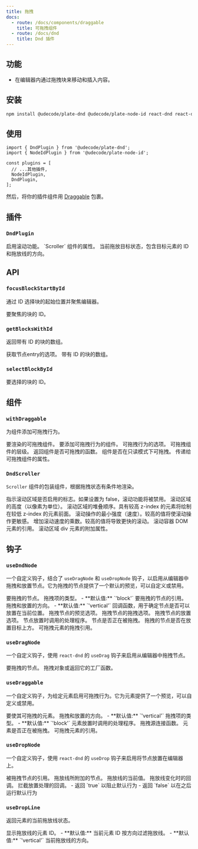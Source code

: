 ```yaml
---
title: 拖拽
docs:
  - route: /docs/components/draggable
    title: 可拖拽组件
  - route: /docs/dnd
    title: Dnd 插件
---
```


<ComponentPreview name="dnd-demo" />

<PackageInfo>

## 功能

- 在编辑器内通过拖拽块来移动和插入内容。

</PackageInfo>

## 安装

```bash
npm install @udecode/plate-dnd @udecode/plate-node-id react-dnd react-dnd-html5-backend
```

## 使用

```tsx
import { DndPlugin } from '@udecode/plate-dnd';
import { NodeIdPlugin } from '@udecode/plate-node-id';

const plugins = [
  // ...其他插件,
  NodeIdPlugin,
  DndPlugin,
];
```

然后，将你的插件组件用 [Draggable](/docs/components/draggable) 包裹。

## 插件

### `DndPlugin`

<API name="DndPlugin">
<APIOptions>
  <APIItem name="enableScroller" type="boolean" optional>
    启用滚动功能。
  </APIItem>
  <APIItem name="scrollerProps" type="Partial<ScrollerProps>" optional>
    `Scroller` 组件的属性。
  </APIItem>
  <APIItem name="dropTarget" type="{ id: string | null; line: DropLineDirection }" optional>
    当前拖放目标状态，包含目标元素的 ID 和拖放线的方向。
  </APIItem>
</APIOptions>
</API>

## API

### `focusBlockStartById`

通过 ID 选择块的起始位置并聚焦编辑器。

<API name="focusBlockStartById">
<APIParameters>
  <APIItem name="id" type="string">
    要聚焦的块的 ID。
  </APIItem>
</APIParameters>
</API>

### `getBlocksWithId`

返回带有 ID 的块的数组。

<API name="getBlocksWithId">
<APIOptions type="EditorNodesOptions">
  获取节点entry的选项。
</APIOptions>

<APIReturns type="NodeEntry[]">
  带有 ID 的块的数组。
</APIReturns>
</API>

### `selectBlockById`

<API name="selectBlockById">
<APIParameters>
  <APIItem name="id" type="string">
    要选择的块的 ID。
  </APIItem>
</APIParameters>
</API>

## 组件

### `withDraggable`

为组件添加可拖拽行为。

<API name="withDraggable">
<APIParameters>
  <APIItem name="Draggable" type="React.FC">
    要渲染的可拖拽组件。
  </APIItem>
  <APIItem name="Component" type="React.FC">
    要添加可拖拽行为的组件。
  </APIItem>
  <APIItem name="options" type="WithDraggableOptions" optional>
    可拖拽行为的选项。
  </APIItem>
</APIParameters>

<APIOptions type="WithDraggableOptions">
  <APIItem name="level" type="number | null" optional>
    可拖拽组件的层级。
  </APIItem>
  <APIItem name="filter" type="(editor: PlateEditor, path: Path) => boolean" optional>
    返回组件是否可拖拽的函数。
  </APIItem>
  <APIItem name="allowReadOnly" type="boolean" optional>
    组件是否在只读模式下可拖拽。
  </APIItem>
  <APIItem name="draggableProps" type="T" optional>
    传递给可拖拽组件的属性。
  </APIItem>
</APIOptions>
</API>

### `DndScroller`

`Scroller` 组件的包装组件，根据拖拽状态有条件地渲染。

<API name="DndScroller">
<APIState>
  <APIItem name="enabled" type="boolean">
    指示滚动区域是否启用的标志。如果设置为 false，滚动功能将被禁用。
  </APIItem>
  <APIItem name="height" type="number">
    滚动区域的高度（以像素为单位）。
  </APIItem>
  <APIItem name="zIndex" type="number">
    滚动区域的堆叠顺序。具有较高 z-index 的元素将绘制在较低 z-index 的元素前面。
  </APIItem>
  <APIItem name="minStrength" type="number">
    滚动操作的最小强度（速度）。较高的值将使滚动操作更敏感。
  </APIItem>
  <APIItem name="strengthMultiplier" type="number">
    增加滚动速度的乘数。较高的值将导致更快的滚动。
  </APIItem>
  <APIItem name="containerRef" type="RefObject<any>">
    滚动容器 DOM 元素的引用。
  </APIItem>
  <APIItem name="scrollAreaProps" type="HTMLAttributes<HTMLDivElement>">
    滚动区域 div 元素的附加属性。
  </APIItem>
</APIState>
</API>

## 钩子

### `useDndNode`

一个自定义钩子，结合了 `useDragNode` 和 `useDropNode` 钩子，以启用从编辑器中拖拽和放置节点。它为拖拽的节点提供了一个默认的预览，可以自定义或禁用。

<API name="useDndNode">
<APIOptions type="UseDndNodeOptions">
  <APIItem name="element" type="TElement">
    要拖拽的节点。
  </APIItem>
  <APIItem name="type" type="string" optional>
    拖拽项的类型。
    - **默认值:** `'block'`
  </APIItem>
  <APIItem name="nodeRef" type="any">
    要拖拽的节点的引用。
  </APIItem>
  <APIItem name="orientation" type="'horizontal' | 'vertical'" optional>
    拖拽和放置的方向。
    - **默认值:** `'vertical'`
  </APIItem>
  <APIItem name="canDropNode" type="(args: { dragEntry: NodeEntry; dragItem: DragItemNode; dropEntry: NodeEntry; editor: PlateEditor }) => boolean" optional>
    回调函数，用于确定节点是否可以放置在当前位置。
  </APIItem>
  <APIItem name="preview" type="previewOptions" optional>
    拖拽节点的预览选项。
  </APIItem>
  <APIItem name="drag" type="dragOptions" optional>
    拖拽节点的拖拽选项。
  </APIItem>
  <APIItem name="drop" type="dropOptions" optional>
    拖拽节点的放置选项。
  </APIItem>
  <APIItem name="onDropHandler" type="string" optional>
    节点放置时调用的处理程序。
  </APIItem>
</APIOptions>

<APIReturns type="object">
  <APIItem name="isDragging" type="boolean">
    节点是否正在被拖拽。
  </APIItem>
  <APIItem name="isOver" type="boolean">
    拖拽的节点是否在放置目标上方。
  </APIItem>
  <APIItem name="dragRef" type="ConnectDragSource">
    可拖拽元素的拖拽引用。
  </APIItem>
</APIReturns>
</API>

### `useDragNode`

一个自定义钩子，使用 `react-dnd` 的 `useDrag` 钩子来启用从编辑器中拖拽节点。

<API name="useDragNode">
<APIOptions type="UseDragNodeOptions">
  <APIItem name="element" type="TElement">
    要拖拽的节点。
  </APIItem>
  <APIItem name="item" type="DragObject | DragObjectFactory<DragObject>" optional>
    拖拽对象或返回它的工厂函数。
  </APIItem>
</APIOptions>
</API>

### `useDraggable`

一个自定义钩子，为给定元素启用可拖拽行为。它为元素提供了一个预览，可以自定义或禁用。

<API name="useDraggable">
<APIOptions type="object">
  <APIItem name="element" type="TElement">
    要使其可拖拽的元素。
  </APIItem>
  <APIItem name="orientation" type="'horizontal' | 'vertical'" optional>
    拖拽和放置的方向。
    - **默认值:** `'vertical'`
  </APIItem>
  <APIItem name="type" type="string" optional>
    拖拽项的类型。
    - **默认值:** `'block'`
  </APIItem>
  <APIItem name="onDropHandler" type="function" optional>
    元素放置时调用的处理程序。
  </APIItem>
</APIOptions>

<APIReturns type="object">
  <APIItem name="handleRef" type="(element: Element | React.ReactElement | React.RefObject<any> | null) => void">
    拖拽源连接函数。
  </APIItem>
  <APIItem name="isDragging" type="boolean">
    元素是否正在被拖拽。
  </APIItem>
  <APIItem name="previewRef" type="React.RefObject<HTMLDivElement>">
    可拖拽元素的引用。
  </APIItem>
</APIReturns>
</API>

### `useDropNode`

一个自定义钩子，使用 `react-dnd` 的 `useDrop` 钩子来启用将节点放置在编辑器上。

<API name="useDropNode">
<APIOptions type="UseDropNodeOptions">
  <APIItem name="nodeRef" type="any">
    被拖拽节点的引用。
  </APIItem>
  <APIItem name="element" type="TElement">
    拖放线所附加的节点。
  </APIItem>
  <APIItem name="dropLine" type="string">
    拖放线的当前值。
  </APIItem>
  <APIItem name="onChangeDropLine" type="function">
    拖放线变化时的回调。
  </APIItem>
  <APIItem name="onDropHandler" type="object">
    拦截放置处理的回调。
    - 返回 `true` 以阻止默认行为
    - 返回 `false` 以在之后运行默认行为
  </APIItem>
</APIOptions>
</API>

### `useDropLine`

返回元素的当前拖放线状态。

<API name="useDropLine">
<APIOptions type="object">
  <APIItem name="id" type="string" optional>
    显示拖放线的元素 ID。
    - **默认值:** 当前元素 ID
  </APIItem>
  <APIItem name="orientation" type="'horizontal' | 'vertical'" optional>
    按方向过滤拖放线。
    - **默认值:** `'vertical'`
  </APIItem>
</APIOptions>

<APIReturns type="object">
  <APIItem name="dropLine" type="'top' | 'bottom' | 'left' | 'right' | ''">
    当前拖放线的方向。
  </APIItem>
</APIReturns>
</API>
